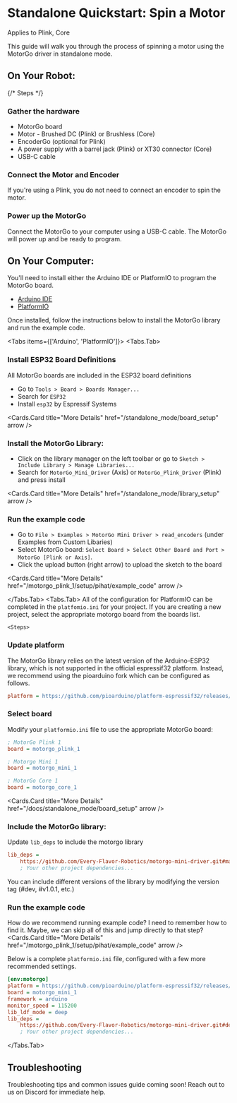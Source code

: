 

# Standalone Quickstart: Spin a Motor

<Callout type="info" emoji="🤖">
    Applies to Plink, Core
</Callout>

This guide will walk you through the process of spinning a motor using the MotorGo driver in standalone mode.


## On Your Robot:

{/* Steps */}
<Steps>

### Gather the hardware
* MotorGo board
* Motor - Brushed DC (Plink) or Brushless (Core)
* EncoderGo (optional for Plink)
* A power supply with a barrel jack (Plink) or XT30 connector (Core)
* USB-C cable

### Connect the Motor and Encoder
If you're using a Plink, you do not need to connect an encoder to spin the motor.

### Power up the MotorGo
Connect the MotorGo to your computer using a USB-C cable. The MotorGo will power up and be ready to program.

</Steps>

## On Your Computer:

You'll need to install either the Arduino IDE or PlatformIO to program the MotorGo board.
* [Arduino IDE](https://www.arduino.cc/en/software)
* [PlatformIO](https://platformio.org/)

Once installed, follow the instructions below to install the MotorGo library and run the example code.

<Tabs items={['Arduino', 'PlatformIO']}>
  <Tabs.Tab>
    <Steps>
### Install ESP32 Board Definitions
All MotorGo boards are included in the ESP32 board definitions

* Go to `Tools > Board > Boards Manager...`
* Search for `ESP32`
* Install `esp32` by Espressif Systems

<Cards.Card
    title="More Details"
    href="/standalone_mode/board_setup"
    arrow
  />

### Install the MotorGo Library:

* Click on the library manager on the left toolbar or go to `Sketch > Include Library > Manage Libraries...`
* Search for `MotorGo_Mini_Driver` (Axis) or `MotorGo_Plink_Driver` (Plink) and press install

<Cards.Card
    title="More Details"
    href="/standalone_mode/library_setup"
    arrow
  />

### Run the example code

* Go to `File > Examples > MotorGo Mini Driver > read_encoders` (under Examples from Custom Libaries)
* Select MotorGo board: `Select Board > Select Other Board and Port > MotorGo [Plink or Axis]`.
* Click the upload button (right arrow) to upload the sketch to the board

<Cards.Card
    title="More Details"
    href="/motorgo_plink_1/setup/pihat/example_code"
    arrow
  />

</Steps>

  </Tabs.Tab>
  <Tabs.Tab>
    All of the configuration for PlatformIO can be completed in the `platfomio.ini` for your project. If you are creating a new project, select the appropriate motorgo board from the boards list.

    <Steps>
### Update platform
The MotorGo library relies on the latest version of the Arduino-ESP32 library, which is not supported in the official espressif32 platform. Instead, we recommend using the pioarduino fork which can be configured as follows.
```ini filename="platformio.ini"
platform = https://github.com/pioarduino/platform-espressif32/releases/download/51.03.07/platform-espressif32.zip
```
### Select board
Modify your `platformio.ini` file to use the appropriate MotorGo board:
```ini filename="platformio.ini"
; MotorGo Plink 1
board = motorgo_plink_1

; Motorgo Mini 1
board = motorgo_mini_1

; MotorGo Core 1
board = motorgo_core_1
```

<Cards.Card
    title="More Details"
    href="/docs/standalone_mode/board_setup"
    arrow
  />

### Include the MotorGo library:
Update `lib_deps` to include the motorgo library
```ini filename="platformio.ini"
lib_deps =
    https://github.com/Every-Flavor-Robotics/motorgo-mini-driver.git#main
    ; Your other project dependencies...
```
<Callout type="info" emoji="ℹ">
    You can include different versions of the library by modifying the version tag (#dev, #v1.0.1, etc.)
</Callout>


### Run the example code

How do we recommend running example code? I need to remember how to find it. Maybe, we can skip all of this and jump directly to that step?
<Cards.Card
    title="More Details"
    href="/motorgo_plink_1/setup/pihat/example_code"
    arrow
  />

</Steps>

Below is a complete `platformio.ini` file, configured with a few more recommended settings.
```ini filename="platformio.ini"
[env:motorgo]
platform = https://github.com/pioarduino/platform-espressif32/releases/download/51.03.07/platform-espressif32.zip
board = motorgo_mini_1
framework = arduino
monitor_speed = 115200
lib_ldf_mode = deep
lib_deps =
    https://github.com/Every-Flavor-Robotics/motorgo-mini-driver.git#dev
    ; Your other project dependencies...
```


  </Tabs.Tab>
</Tabs>

## Troubleshooting
<Callout type="warning" emoji="⚠️">
    Troubleshooting tips and common issues guide coming soon! Reach out to us on Discord for immediate help.
</Callout>